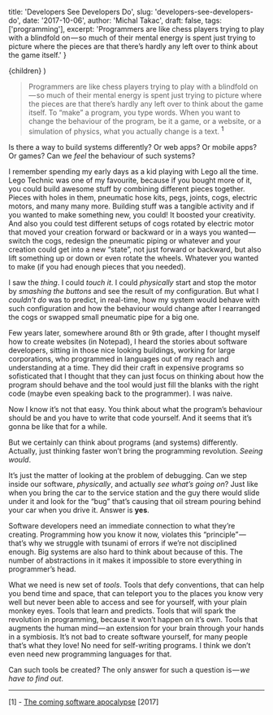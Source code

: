 
  title: 'Developers See Developers Do',
  slug: 'developers-see-developers-do',
  date: '2017-10-06',
  author: 'Michal Takac',
  draft: false,
  tags: ['programming'],
  excerpt:
    'Programmers are like chess players trying to play with a blindfold on — so much of their mental energy is spent just trying to picture where the pieces are that there’s hardly any left over to think about the game itself.'
}

  <Layout isBlogpost>
    <PostLayout {...meta}>{children}</PostLayout>
  </Layout>
)

> Programmers are like chess players trying to play with a blindfold on — so much of their mental energy is spent just trying to picture where the pieces are that there’s hardly any left over to think about the game itself. To “make” a program, you type words. When you want to change the behaviour of the program, be it a game, or a website, or a simulation of physics, what you actually change is a text. <sup><Link href="#sources-1"><a>1</a></Link></sup>

Is there a way to build systems differently? Or web apps? Or mobile apps? Or games?
Can we _feel_ the behaviour of such systems?

I remember spending my early days as a kid playing with Lego all the time. Lego Technic was one of my favourite, because if you bought more of it, you could build awesome stuff by combining different pieces together. Pieces with holes in them, pneumatic hose kits, pegs, joints, cogs, electric motors, and many many more. Building stuff was a tangible activity and if you wanted to make something new, you could! It boosted your creativity. And also you could test different setups of cogs rotated by electric motor that moved your creation forward or backward or in a ways you wanted — switch the cogs, redesign the pneumatic piping or whatever and your creation could get into a new “state”, not just forward or backward, but also lift something up or down or even rotate the wheels. Whatever you wanted to make (if you had enough pieces that you needed).

I saw the _thing_. I could _touch it_. I could _physically_ start and stop the motor by _smashing the buttons_ and see the result of my configuration. But what I _couldn’t do_ was to predict, in real-time, how my system would behave with such configuration and how the behaviour would change after I rearranged the cogs or swapped small pneumatic pipe for a big one.

Few years later, somewhere around 8th or 9th grade, after I thought myself how to create websites (in Notepad), I heard the stories about software developers, sitting in those nice looking buildings, working for large corporations, who programmed in languages out of my reach and understanding at a time. They did their craft in expensive programs so sofisticated that I thought that they can just focus on thinking about how the program should behave and the tool would just fill the blanks with the right code (maybe even speaking back to the programmer). I was naive.

Now I know it’s not that easy. You think about what the program’s behaviour should be and you have to write that code yourself. And it seems that it’s gonna be like that for a while.

But we certainly can think about programs (and systems) differently. Actually, just thinking faster won’t bring the programming revolution. _Seeing would_.

It’s just the matter of looking at the problem of debugging. Can we step inside our software, _physically_, and actually _see what’s going on_? Just like when you bring the car to the service station and the guy there would slide under it and look for the “bug” that’s causing that oil stream pouring behind your car when you drive it. Answer is **yes**.

Software developers need an immediate connection to what they’re creating. Programming how you know it now, violates this “principle” — that’s why we struggle with tsunami of errors if we’re not disciplined enough. Big systems are also hard to think about because of this. The number of abstractions in it makes it impossible to store everything in programmer’s head.

What we need is new set of _tools_. Tools that defy conventions, that can help you bend time and space, that can teleport you to the places you know very well but never been able to access and see for yourself, with your plain monkey eyes. Tools that learn and predicts. Tools that will spark the revolution in programming, because it won’t happen on it’s own. Tools that augments the human mind — an extension for your brain through your hands in a symbiosis. It’s not bad to create software yourself, for many people that’s what they love! No need for self-writing programs. I think we don’t even need new programming languages for that.

Can such tools be created? The only answer for such a question is — *we have to find out*.

---

[1] - [The coming software apocalypse](https://medium.com/the-atlantic/the-coming-software-apocalypse-4ffb43f3b288) [2017] <span id="sources-1" />
